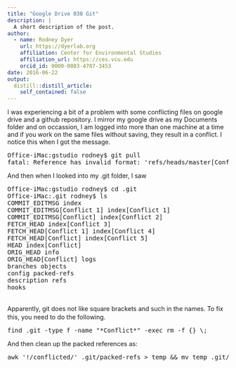 ```yaml
---
title: "Google Drive 038 Git"
description: |
  A short description of the post.
author:
  - name: Rodney Dyer
    url: https://dyerlab.org
    affiliation: Center for Environmental Studies
    affiliation_url: https://ces.vcu.edu
    orcid_id: 0000-0003-4707-3453
date: 2016-06-22
output:
  distill::distill_article:
    self_contained: false
---
```





I was experiencing a bit of a problem with some conflicting files on google drive and a github repository.  I mirror my google drive as my Documents folder and on occassion, I am logged into more than one machine at a time and if you work on the same files without saving, they result in a conflict.  I notice this when I got the message.

<pre class="lang:sh decode:true">Office-iMac:gstudio rodney$ git pull
fatal: Reference has invalid format: 'refs/heads/master[Conflict 1]'</pre>

<!--more-->

And then when I looked into my .git folder, I saw

<pre class="lang:sh decode:true ">Office-iMac:gstudio rodney$ cd .git
Office-iMac:.git rodney$ ls
COMMIT_EDITMSG index
COMMIT_EDITMSG[Conflict 1] index[Conflict 1]
COMMIT_EDITMSG[Conflict] index[Conflict 2]
FETCH_HEAD index[Conflict 3]
FETCH_HEAD[Conflict 1] index[Conflict 4]
FETCH_HEAD[Conflict] index[Conflict 5]
HEAD index[Conflict]
ORIG_HEAD info
ORIG_HEAD[Conflict] logs
branches objects
config packed-refs
description refs
hooks

</pre>

<span style="line-height: 1.5">Apparently, git does not like square brackets and such in the names.  </span>To fix this, you need to do the following.

<pre class="lang:sh decode:true">find .git -type f -name "*Conflict*" -exec rm -f {} \;</pre>

And then clean up the packed references as:

<pre class="lang:sh decode:true ">awk '!/conflicted/' .git/packed-refs &gt; temp && mv temp .git/packed-refs</pre>

&nbsp;
 
 
 

